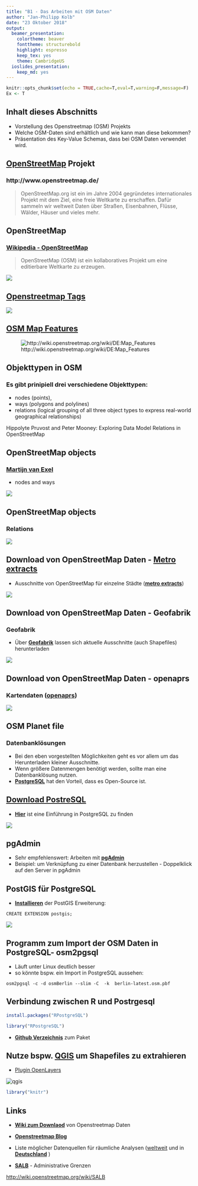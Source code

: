 ```yaml
---
title: "B1 - Das Arbeiten mit OSM Daten"
author: "Jan-Philipp Kolb"
date: "23 Oktober 2018"
output: 
  beamer_presentation: 
    colortheme: beaver
    fonttheme: structurebold
    highlight: espresso
    keep_tex: yes
    theme: CambridgeUS
  ioslides_presentation: 
    keep_md: yes
---
```


```r
knitr::opts_chunk$set(echo = TRUE,cache=T,eval=T,warning=F,message=F)
Ex <- T
```

## Inhalt dieses Abschnitts

- Vorstellung des Openstreetmap (OSM) Projekts
- Welche OSM-Daten sind erhältlich und wie kann man diese bekommen?
- Präsentation des Key-Value Schemas, dass bei OSM Daten verwendet wird.

<!--
- Vorstellung von Forschung die mit OSM-Daten durchgeführt wurde
-->

## [OpenStreetMap](http://www.openstreetmap.de/) Projekt

### http://www.openstreetmap.de/

> OpenStreetMap.org ist ein im Jahre 2004 gegründetes internationales Projekt mit dem Ziel, eine freie Weltkarte zu erschaffen. Dafür sammeln wir weltweit Daten über Straßen, Eisenbahnen, Flüsse, Wälder, Häuser und vieles mehr. 


## OpenStreetMap

### [**Wikipedia - OpenStreetMap**](https://en.wikipedia.org/wiki/OpenStreetMap)

> OpenStreetMap (OSM) ist ein kollaboratives Projekt um eine editierbare Weltkarte zu erzeugen.

![](figure/overview_osm.PNG)


## [Openstreetmap Tags](https://wiki.openstreetmap.org/wiki/Tags)

![](figure/osm_tag.png)


## [OSM Map Features](http://wiki.openstreetmap.org/wiki/DE:Map_Features)

![http://wiki.openstreetmap.org/wiki/DE:Map_Features](figure/osm_mapfeatures.png)


## Objekttypen in OSM

### Es gibt prinipiell drei verschiedene Objekttypen:

- nodes (points), 
- ways (polygons and polylines)
- relations (logical grouping of all three object types
to express real-world geographical relationships)


Hippolyte Pruvost and Peter Mooney: Exploring Data Model Relations in OpenStreetMap


## OpenStreetMap objects

### [**Martijn van Exel**](https://www.slideshare.net/mvexel/openstreetmap-9819440)
- nodes and ways

![](figure/Nodes_ways.PNG)
<!--
![](figure/threetypes_osm.png)
-->

## OpenStreetMap objects

### Relations

![](figure/relations.PNG)

## Download von OpenStreetMap Daten - [Metro extracts](https://mapzen.com/) 

- Ausschnitte von OpenStreetMap für einzelne Städte ([**metro extracts**](https://mapzen.com/data/metro-extracts/))

![](figure/metroextracts.png)


## Download von OpenStreetMap Daten - Geofabrik

### Geofabrik

- Über [**Geofabrik**](http://download.geofabrik.de/) lassen sich aktuelle Ausschnitte (auch Shapefiles) herunterladen 

![](figure/Geofabrik.PNG)

## Download von OpenStreetMap Daten - openaprs

### Kartendaten ([**openaprs**](http://www.openaprs.net/))

![](figure/openaprs.PNG)

## OSM Planet file

### Datenbanklösungen

- Bei den eben vorgestellten Möglichkeiten geht es vor allem um das Herunterladen kleiner Ausschnitte.
- Wenn größere Datenmengen benötigt werden, sollte man eine Datenbanklösung nutzen.
- [**PostgreSQL**](http://www.postgresql.org/) hat den Vorteil, dass es Open-Source ist.

## [Download PostreSQL](http://www.postgresql.org/download/windows/)

- [**Hier**](https://datashenanigan.wordpress.com/2015/05/18/getting-started-with-postgresql-in-r/) ist eine Einführung in PostgreSQL zu finden

<!--
![](figure/What-is-PostgreSQL.png)
-->

![](figure/aquadatastudio_postgresql_visual_table_editing.png)
<!--
https://filehippo.com/de/download_postgresql/
http://www.postgresqltutorial.com/what-is-postgresql/
-->

## pgAdmin

- Sehr empfehlenswert: Arbeiten mit [**pgAdmin**](https://www.pgadmin.org/)
- Beispiel: um Verknüpfung zu einer Datenbank herzustellen - Doppelklick auf den Server in pgAdmin


## PostGIS für PostgreSQL

- [**Installieren**](http://postgis.net/install/) der PostGIS Erweiterung:

```
CREATE EXTENSION postgis;
```


![](figure/PostGIS_logo.png)





## Programm zum Import der OSM Daten in PostgreSQL- osm2pgsql

- Läuft unter Linux deutlich besser
- so könnte bspw. ein Import in PostgreSQL aussehen:

```
osm2pgsql -c -d osmBerlin --slim -C  -k  berlin-latest.osm.pbf
```

## Verbindung zwischen R und Postrgesql

```r
install.packages("RPostgreSQL")
```

```r
library("RPostgreSQL")
```

- [**Github Verzeichnis**](https://github.com/tomoakin/RPostgreSQL) zum Paket


## Nutze bspw. [QGIS](http://www.qgis.org/de/site/) um Shapefiles zu extrahieren

- [Plugin OpenLayers](http://www.qgistutorials.com/de/docs/downloading_osm_data.html)

![qgis](figure/stamen_watercolor1.png)
<!--
https://underdark.files.wordpress.com/2012/07/stamen_watercolor1.png?w=700
-->
```r
library("knitr")
```


## Links

- [**Wiki zum Downlaod**](http://wiki.openstreetmap.org/wiki/Downloading_data) von Openstreetmap Daten

- [**Openstreetmap Blog**](http://blog.openstreetmap.de/)

- Liste möglicher Datenquellen für räumliche Analysen ([weltweit](http://wiki.openstreetmap.org/wiki/Potential_Datasources) und in  [**Deutschland**](http://wiki.openstreetmap.org/wiki/DE:Potential_Datasources)
)


- [**SALB**](http://wiki.openstreetmap.org/wiki/SALB) - Administrative Grenzen

<http://wiki.openstreetmap.org/wiki/SALB>


